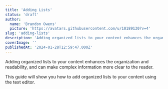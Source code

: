 ```yaml
---
title: 'Adding Lists'
status: 'draft'
author:
  name: 'Brandon Owens'
  picture: 'https://avatars.githubusercontent.com/u/10189130?v=4'
slug: 'adding-lists'
description: 'Adding organized lists to your content enhances the organization and readability, and can make complex information more clear to the reader. This guide will show you how to add organized lists to your content using the text editor.'
coverImage: ''
publishedAt: '2024-01-28T12:59:47.000Z'
---
```


Adding organized lists to your content enhances the organization and readability, and can make complex information more clear to the reader.

This guide will show you how to add organized lists to your content using the text editor.

